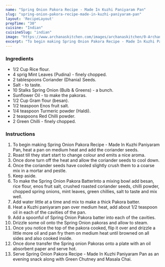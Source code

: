---
name: "Spring Onion Pakora Recipe - Made In Kuzhi Paniyaram Pan"
slug: "spring-onion-pakora-recipe-made-in-kuzhi-paniyaram-pan"
layout: 'RecipeLayout'
prepTime: "30"
cuisine: "Indian"
cuisineSlug: "indian"
image: "https://www.archanaskitchen.com/images/archanaskitchen/0-Archanas-Kitchen-Recipes/2019/Spring_Onion_Pakora_Recipe_Video_Made_in_Paniyaram_Pan_3_1600.jpg"
excerpt: "To begin making Spring Onion Pakora Recipe - Made In Kuzhi Paniyaram Pan, heat a pan on medium heat and add the coriander seeds"
---

### Ingredients

- 1/2 Cup Rice flour.
- 4 sprig Mint Leaves (Pudina) - finely chopped.
- 2 tablespoons Coriander (Dhania) Seeds.
- Salt - to taste.
- 10 Stalks Spring Onion (Bulb & Greens) - a bunch.
- Sunflower Oil - to make the pakoras.
- 1/2 Cup Gram flour (besan).
- 1/2 teaspoon Enos fruit salt.
- 1/4 teaspoon Turmeric powder (Haldi).
- 2 teaspoons Red Chilli powder.
- 2 Green Chilli - finely chopped.

### Instructions

1. To begin making Spring Onion Pakora Recipe - Made In Kuzhi Paniyaram Pan, heat a pan on medium heat and add the coriander seeds.
1. Roast till they start start to change colour and emits a nice aroma.
1. Once done turn off the heat and allow the coriander seeds to cool down.
1. Once the coriander seeds have cooled slightly crush them to a coarse mix in a mortar and pestle.
1. Keep aside.
1. To make the Spring Onion Pakora BatterInto a mixing bowl add besan, rice flour, enos fruit salt, crushed roasted coriander seeds, chilli powder, chopped spring onions, mint leaves, green chillies, salt to taste and mix well.
1. Add water little at a time and mix to make a thick Pakora batter.
1. Heat a Kuzhi paniyaram pan over medium heat, add about 1/2 teaspoon oil in each of the cavities of the pan.
1. Add a spoonful of Spring Onion Pakora batter into each of the cavities.
1. Drizzle some oil onto the Spring Onion pakoras and allow to steam.
1. Once you notice the top of the pakora cooked, flip it over and drizzle a little more oil and pan fry them on medium heat until browned on all sides and also cooked inside.
1. Once done transfer the Spring onion Pakoras onto a plate with an oil absorbent paper and serve hot.
1. Serve Spring Onion Pakora Recipe - Made In Kuzhi Paniyaram Pan as an evening snack along with Green Chutney and Masala Chai.
